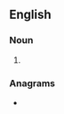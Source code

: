 ==English==

===Noun===
{{head|en|noun form}}

# {{plural of|wellbore|lang=en}}

===Anagrams===
* {{anagrams|en|a=beellorsw|bellowers|borewells|rebellows}}